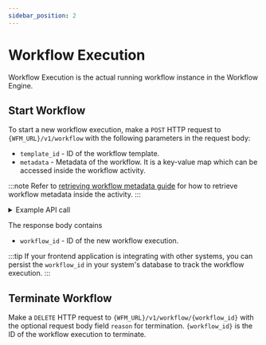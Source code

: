 ```yaml
---
sidebar_position: 2
---
```

# Workflow Execution

Workflow Execution is the actual running workflow instance in the Workflow Engine.

## Start Workflow

To start a new workflow execution, make a `POST` HTTP request to `{WFM_URL}/v1/workflow` with the following 
parameters in the request body:

- `template_id` - ID of the workflow template.
- `metadata` - Metadata of the workflow. It is a key-value map which can be accessed inside the workflow activity. 

:::note
Refer to [retrieving workflow metadata guide](/docs/modules/wfe/development/Activity%20Developer%20Guide/2_activity_development.mdx#retrieving-workflow-metadata)
for how to retrieve workflow metadata inside the activity.
:::

<details>
<summary>Example API call</summary>
<div>
<p><strong>Request Body</strong></p>

```json
{
    "template_id": "ad4cdeaf-585d-41b7-9858-eda092df4478",
    "metadata": {
        "trigger_rule_id": "12345"
    }
}
```

</div><div>
<p><strong>Response Body</strong></p>

```json
{
    "workflow_id": "c9670b54-3cc4-48e6-a6f8-283786d23d6e",
}
```

</div>
</details>

The response body contains

- `workflow_id` - ID of the new workflow execution.

:::tip
If your frontend application is integrating with other systems, you can persist the `workflow_id` in your system's 
database to track the workflow execution.
:::


## Terminate Workflow

Make a `DELETE` HTTP request to `{WFM_URL}/v1/workflow/{workflow_id}` with the optional request body 
field `reason` for termination. `{workflow_id}` is the ID of the workflow execution to terminate.

